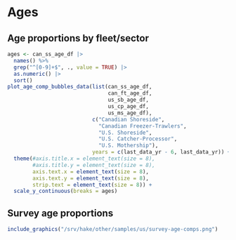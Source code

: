 # Ages

## Age proportions by fleet/sector

```r

ages <- can_ss_age_df |>
  names() %>%
  grep("^[0-9]+$", ., value = TRUE) |>
  as.numeric() |> 
  sort()
plot_age_comp_bubbles_data(list(can_ss_age_df,
                                can_ft_age_df,
                                us_sb_age_df,
                                us_cp_age_df,
                                us_ms_age_df),
                           c("Canadian Shoreside",
                             "Canadian Freezer-Trawlers",
                             "U.S. Shoreside",
                             "U.S. Catcher-Processor",
                             "U.S. Mothership"),
                           years = c(last_data_yr - 6, last_data_yr)) +
  theme(#axis.title.x = element_text(size = 8),
        #axis.title.y = element_text(size = 8),
        axis.text.x = element_text(size = 8),
        axis.text.y = element_text(size = 8),
        strip.text = element_text(size = 8)) +
  scale_y_continuous(breaks = ages)
```

## Survey age proportions

```r
include_graphics("/srv/hake/other/samples/us/survey-age-comps.png")
```
